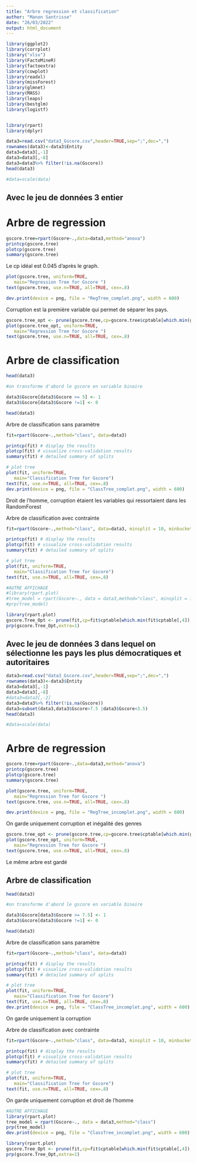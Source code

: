 ```yaml
---
title: "Arbre regression et classification"
author: "Manon Santrisse"
date: "26/03/2022"
output: html_document
---
```


```r
library(ggplot2)
library(corrplot)
library("xlsx")
library(FactoMineR)
library(factoextra)
library(cowplot)
library(readxl)
library(missForest)
library(glmnet)
library(MASS)
library(leaps)
library(bestglm)
library(logistf)


library(rpart)
library(dplyr)
```


```r


data3=read.csv("data3_Gscore.csv",header=TRUE,sep=";",dec=",")
rownames(data3)<-data3$Entity
data3=data3[,-1]
data3=data3[,-8]
data3=data3%>% filter(!is.na(Gscore))
head(data3)
```


```r
#data=scale(data)
```


## Avec le jeu de données 3 entier

# Arbre de regression
```r
gscore.tree=rpart(Gscore~.,data=data3,method="anova")
printcp(gscore.tree)
plotcp(gscore.tree)
summary(gscore.tree)
```
Le cp idéal est 0.045 d'après le graph.

```r
plot(gscore.tree, uniform=TRUE,
   main="Regression Tree for Gscore ")
text(gscore.tree, use.n=TRUE, all=TRUE, cex=.8)

dev.print(device = png, file = "RegTree_complet.png", width = 600)
```
Corruption est la première variable qui permet de séparer les pays.

```r
gscore.tree_opt <- prune(gscore.tree,cp=gscore.tree$cptable[which.min(gscore.tree$cptable[,4]),1])
plot(gscore.tree_opt, uniform=TRUE,
   main="Regression Tree for Gscore ")
text(gscore.tree, use.n=TRUE, all=TRUE, cex=.8)

```


# Arbre de classification

```r
head(data3)

```


```r
#on transforme d'abord le gscore en variable binaire

data3$Gscore[data3$Gscore >= 5] <- 1
data3$Gscore[data3$Gscore !=1] <- 0

head(data3)
```

Arbre de classification sans paramètre
```r
fit=rpart(Gscore~.,method="class", data=data3)

printcp(fit) # display the results
plotcp(fit) # visualize cross-validation results
summary(fit) # detailed summary of splits

# plot tree
plot(fit, uniform=TRUE,
   main="Classification Tree for Gscore")
text(fit, use.n=TRUE, all=TRUE, cex=.8)
dev.print(device = png, file = "ClassTree_complet.png", width = 600)
```
Droit de l'homme, corruption étaient les variables qui ressortaient dans les RandomForest


Arbre de classification avec contrainte
```r
fit=rpart(Gscore~.,method="class", data=data3, minsplit = 10, minbucket=3)

printcp(fit) # display the results
plotcp(fit) # visualize cross-validation results
summary(fit) # detailed summary of splits

# plot tree
plot(fit, uniform=TRUE,
   main="Classification Tree for Gscore")
text(fit, use.n=TRUE, all=TRUE, cex=.8)
```



```r
#AUTRE AFFICHAGE 
#library(rpart.plot)
#tree_model = rpart(Gscore~., data = data3,method="class", minsplit = 10, minbucket=3)
#prp(tree_model)
```
```r
library(rpart.plot)
gscore.Tree_Opt <- prune(fit,cp=fit$cptable[which.min(fit$cptable[,4]),1])
prp(gscore.Tree_Opt,extra=1)
```


## Avec le jeu de données 3 dans lequel on sélectionne les pays les plus démocratiques et autoritaires

```r
data3=read.csv("data3_Gscore.csv",header=TRUE,sep=";",dec=",")
rownames(data3)<-data3$Entity
data3=data3[,-1]
data3=data3[,-8]
#data3=data3[,-2]
data3=data3%>% filter(!is.na(Gscore))
data3=subset(data3,data3$Gscore>7.5 |data3$Gscore<3.5)
head(data3)
```


```r
#data=scale(data)
```


# Arbre de regression

```r
gscore.tree=rpart(Gscore~.,data=data3,method="anova")
printcp(gscore.tree)
plotcp(gscore.tree)
summary(gscore.tree)
```

```r
plot(gscore.tree, uniform=TRUE,
   main="Regression Tree for Gscore ")
text(gscore.tree, use.n=TRUE, all=TRUE, cex=.8)

dev.print(device = png, file = "RegTree_incomplet.png", width = 600)
```
On garde uniquement corruption et inégalité des genres

```r
gscore.tree_opt <- prune(gscore.tree,cp=gscore.tree$cptable[which.min(gscore.tree$cptable[,4]),1])
plot(gscore.tree_opt, uniform=TRUE,
   main="Regression Tree for Gscore ")
text(gscore.tree, use.n=TRUE, all=TRUE, cex=.8)

```
Le même arbre est gardé

## Arbre de classification

```r
head(data3)
```


```r
#on transforme d'abord le gscore en variable binaire

data3$Gscore[data3$Gscore >= 7.5] <- 1
data3$Gscore[data3$Gscore !=1] <- 0

head(data3)
```

Arbre de classification sans paramètre
```r
fit=rpart(Gscore~.,method="class", data=data3)

printcp(fit) # display the results
plotcp(fit) # visualize cross-validation results
summary(fit) # detailed summary of splits

# plot tree
plot(fit, uniform=TRUE,
   main="Classification Tree for Gscore")
text(fit, use.n=TRUE, all=TRUE, cex=.8)
dev.print(device = png, file = "ClassTree_incomplet.png", width = 600)
```
On garde uniquement la corruption

Arbre de classification avec contrainte
```r
fit=rpart(Gscore~.,method="class", data=data3, minsplit = 10, minbucket=3)

printcp(fit) # display the results
plotcp(fit) # visualize cross-validation results
summary(fit) # detailed summary of splits

# plot tree
plot(fit, uniform=TRUE,
   main="Classification Tree for Gscore")
text(fit, use.n=TRUE, all=TRUE, cex=.8)
```
On garde uniquement corruption et droit de l'homme


```r
#AUTRE AFFICHAGE 
library(rpart.plot)
tree_model = rpart(Gscore~., data = data3,method="class")
prp(tree_model)
dev.print(device = png, file = "ClassTree_incomplet.png", width = 600)
```
```r
library(rpart.plot)
gscore.Tree_Opt <- prune(fit,cp=fit$cptable[which.min(fit$cptable[,4]),1])
prp(gscore.Tree_Opt,extra=1)
```
